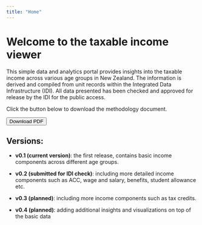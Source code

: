 ```yaml
---
title: "Home"
---
```


# Welcome to the taxable income viewer

This simple data and analytics portal provides insights into the taxable income across various age groups in New Zealand. The information is derived and compiled from unit records within the Integrated Data Infrastructure (IDI). All data presented has been checked and approved for release by the IDI for the public access.

Click the button below to download the methodology document.

<button onclick="window.location.href='methodology.pdf'">Download PDF</button>


## Versions:

- **v0.1 (current version)**: the first release, contains basic income components across different age groups.

- **v0.2 (submitted for IDI check)**: including more detailed income components such as ACC, wage and salary, benefits, student allowance etc.

- **v0.3 (planned)**: including more income components such as tax credits.

- **v0.4 (planned)**: adding additional insights and visualizations on top of the basic data